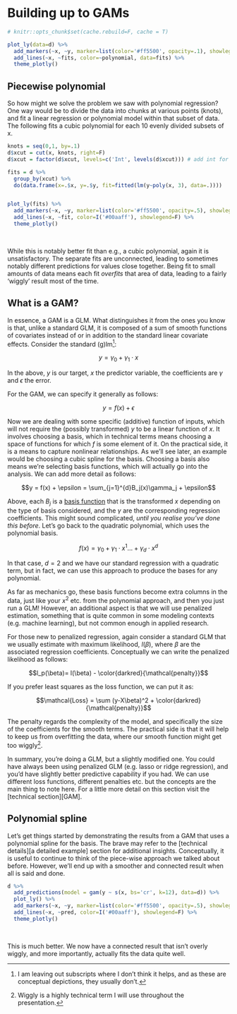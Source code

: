 # Building up to GAMs


```r
# knitr::opts_chunk$set(cache.rebuild=F, cache = T)
```

```r
plot_ly(data=d) %>% 
  add_markers(~x, ~y, marker=list(color='#ff5500', opacity=.1), showlegend=F) %>% 
  add_lines(~x, ~fits, color=~polynomial, data=fits) %>% 
  theme_plotly()
```

## Piecewise polynomial

<span class="newthought">So how might we solve the problem</span> we saw with polynomial regression?  One way would be to divide the data into chunks at various points (<span class='emph'>knots</span>), and fit a linear regression or polynomial model within that subset of data.  The following fits a cubic polynomial for each 10 evenly divided subsets of x.

```r
knots = seq(0,1, by=.1)
d$xcut = cut(x, knots, right=F)
d$xcut = factor(d$xcut, levels=c('Int', levels(d$xcut))) # add int for later

fits = d %>% 
  group_by(xcut) %>% 
  do(data.frame(x=.$x, y=.$y, fit=fitted(lm(y~poly(x, 3), data=.))))


plot_ly(fits) %>% 
  add_markers(~x, ~y, marker=list(color='#ff5500', opacity=.5), showlegend=F) %>% 
  add_lines(~x, ~fit, color=I('#00aaff'), showlegend=F) %>% 
  theme_plotly()
```

<br>

While this is notably better fit than e.g., a cubic polynomial, again it is unsatisfactory. The separate fits are unconnected, leading to sometimes notably different predictions for values close together.  Being fit to small amounts of data means each fit *overfits* that area of data, leading to a fairly 'wiggly' result most of the time.

## What is a GAM?

In essence, a GAM is a GLM. What distinguishes it from the ones you know is that, unlike a standard GLM, it is composed of a sum of smooth functions of covariates instead of or in addition to the standard linear covariate effects.  Consider the standard (g)lm[^subscripts]:

$$y = \gamma_0 + \gamma_1\cdot x$$

In the above, $y$ is our target, $x$ the predictor variable, the coefficients are $\gamma$ and $\epsilon$ the error.

For the GAM, we can specify it generally as follows:

$$y = f(x) + \epsilon$$

Now we are dealing with some specific (additive) function of inputs, which will not require the (possibly transformed) $y$ to be a linear function of $x$.  It involves choosing a <span class="emph">basis</span>, which in technical terms means choosing a space of functions for which $f$ is some element of it.  On the practical side, it is a means to capture nonlinear relationships. As we'll see later, an example would be choosing a <span class="emph">cubic spline</span> for the basis.  Choosing a basis also means we're selecting basis functions, which will actually go into the analysis.  We can add more detail as follows:

$$y = f(x) + \epsilon = \sum_{j=1}^{d}B_j(x)\gamma_j + \epsilon$$

Above, each $B_j$ is a <span class="emph">[basis function](https://en.wikipedia.org/wiki/Basis_function)</span> that is the transformed $x$ depending on the type of basis considered, and the $\gamma$ are the corresponding regression coefficients.  This might sound complicated, *until you realise you've done this before*.  Let's go back to the quadratic polynomial, which uses the polynomial basis.

$$f(x) = \gamma_0 + \gamma_1\cdot x^1 \ldots +\gamma_d\cdot x^d$$

In that case, $d=2$ and we have our standard regression with a quadratic term, but in fact, we can use this approach to produce the bases for any polynomial.  

As far as mechanics go, these basis functions become extra columns in the data, just like your $x^2$ etc. from the polynomial approach, and then you just run a GLM!  However, an additional aspect is that we will use <span class="emph">penalized estimation</span>, something that is quite common in some modeling contexts (e.g. machine learning), but not common enough in applied research.

For those new to penalized regression, again consider a standard GLM that we usually estimate with maximum likelihood, $l(\beta)$, where $\beta$ are the associated regression coefficients. Conceptually we can write the <span class="emph">penalized likelihood</span> as follows:


$$l_p(\beta)= l(\beta) - \color{darkred}{\mathcal{penalty}}$$

If you prefer least squares as the loss function, we can put it as:

$$\mathcal{Loss} = \sum (y-X\beta)^2 + \color{darkred}{\mathcal{penalty}}$$

The penalty regards the complexity of the model, and specifically the size of the coefficients for the smooth terms.  The practical side is that it will help to keep us from overfitting the data, where our smooth function might get too wiggly[^wiggly].  

In summary, you're doing a GLM, but a slightly modified one.  You could have always been using penalized GLM (e.g. lasso or ridge regression), and you'd have slightly better predictive capability if you had.  We can use different loss functions, different penalties etc. but the concepts are the main thing to note here.  For a little more detail on this section visit the [technical section][GAM].


## Polynomial spline

Let's get things started by demonstrating the results from a GAM that uses a <span class="emph">polynomial spline</span> for the basis.  The brave may refer to the [technical details][a detailed example] section for additional insights.  Conceptually, it is useful to continue to think of the piece-wise approach we talked about before.  However, we'll end up with a smoother and connected result when all is said and done.

```r
d %>% 
  add_predictions(model = gam(y ~ s(x, bs='cr', k=12), data=d)) %>% 
  plot_ly() %>% 
  add_markers(~x, ~y, marker=list(color='#ff5500', opacity=.5), showlegend=F) %>% 
  add_lines(~x, ~pred, color=I('#00aaff'), showlegend=F) %>% 
  theme_plotly()
```

<br>

This is much better. We now have a connected result that isn't overly wiggly, and more importantly, actually fits the data quite well. 



[^subscripts]: I am leaving out subscripts where I don't think it helps, and as these are conceptual depictions, they usually don't.

[^wiggly]: Wiggly is a highly technical term I will use throughout the presentation.